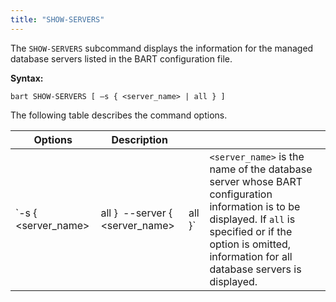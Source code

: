 ```yaml
---
title: "SHOW-SERVERS"
---
```


<div id="show_servers" class="registered_link"></div>

The `SHOW-SERVERS` subcommand displays the information for the managed database servers listed in the BART configuration file.

**Syntax:**

`bart SHOW-SERVERS [ –s { <server_name> | all } ]`

The following table describes the command options.

| Options                 | Description                         |         |                                                                                                                                                                                                                   |
| ----------------------- | ----------------------------------- | ------- | ----------------------------------------------------------------------------------------------------------------------------------------------------------------------------------------------------------------- |
| \`-s { &lt;server_name> | all }` `--server { &lt;server_name> | all }\` | `<server_name>` is the name of the database server whose BART configuration information is to be displayed. If `all` is specified or if the option is omitted, information for all database servers is displayed. |
